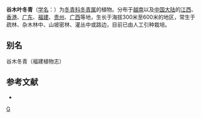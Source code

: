 {{Speciesbox 
| genus = Ilex
| species = memecylifolia
| authority = Champ.
}}

'''谷木叶冬青'''（[[学名|学名]]：{{lang|la|''Ilex memecylifolia''}}）为[[冬青科|冬青科]][[冬青属|冬青属]]的植物。分布于[[越南|越南]]以及[[中国大陆|中国大陆]]的[[江西|江西]]、[[香港|香港]]、[[广东|广东]]、[[福建|福建]]、[[贵州|贵州]]、[[广西|广西]]等地，生长于海拔300米至600米的地区，常生于疏林、杂木林中、山坡密林、灌丛中或路边，目前已由人工引种栽培。

== 别名 ==
谷木冬青（福建植物志）

== 参考文献 ==
<div class="references-small">
* {{cite web| url =http://www.bioinfo.cn/db05/KmzwSpecies.php?action=view&id=14017| title =谷木叶冬青| work =《中国高等植物数据库全库》| publisher =中国科学院微生物研究所| author =昆明植物研究所| accessdate =2009-02-24| deadurl =yes| archiveurl =https://web.archive.org/web/20160305040321/http://www.bioinfo.cn/db05/KmzwSpecies.php?action=view&id=14017| archivedate =2016-03-05}}
</div>
{{Taxonbar|from=Q15227885}}

[[Category:冬青属|G]]


{{植物小作品}}